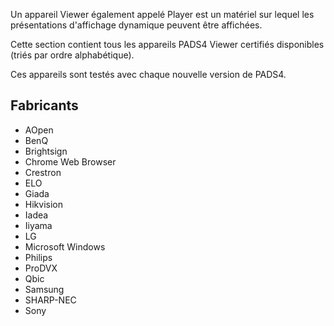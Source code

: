 Un appareil Viewer également appelé Player est un matériel sur lequel les présentations d'affichage dynamique peuvent être affichées.

Cette section contient tous les appareils PADS4 Viewer certifiés disponibles (triés par ordre alphabétique).

Ces appareils sont testés avec chaque nouvelle version de PADS4.

## Fabricants

* AOpen
* BenQ
* Brightsign
* Chrome Web Browser
* Crestron
* ELO
* Giada
* Hikvision
* Iadea
* Iiyama
* LG
* Microsoft Windows
* Philips
* ProDVX
* Qbic
* Samsung
* SHARP-NEC
* Sony

